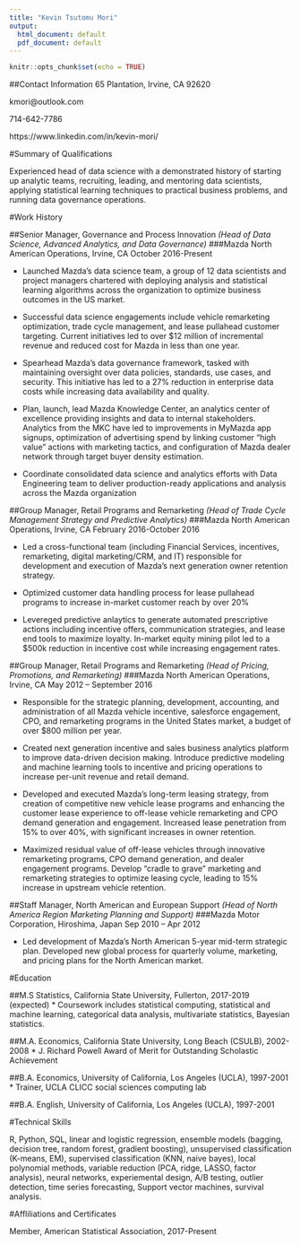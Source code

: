 ```yaml
---
title: "Kevin Tsutomu Mori"
output:
  html_document: default
  pdf_document: default
---
```


```r
knitr::opts_chunk$set(echo = TRUE)
```
##Contact Information
65 Plantation, Irvine, CA 92620

kmori@outlook.com

714-642-7786

https://www.linkedin.com/in/kevin-mori/

#Summary of Qualifications

Experienced head of data science with a demonstrated history of starting up analytic teams, recruiting, leading, and mentoring data scientists, applying statistical learning techniques to practical business problems, and running data governance operations.

#Work History

##Senior Manager, Governance and Process Innovation *(Head of Data Science, Advanced Analytics, and Data Governance)*
###Mazda North American Operations, Irvine, CA October 2016-Present

* Launched Mazda's data science team, a group of 12 data scientists and project managers chartered with deploying analysis and statistical learning algorithms across the organization to optimize business outcomes in the US market.

* Successful data science engagements include vehicle remarketing optimization, trade cycle management, and lease pullahead customer targeting.  Current initiatives led to over $12 million of incremental revenue and reduced cost for Mazda in less than one year.

* Spearhead Mazda's data governance framework, tasked with maintaining oversight over data policies, standards, use cases, and security.  This initiative has led to a 27% reduction in enterprise data costs while increasing data availability and quality. 

* Plan, launch, lead Mazda Knowledge Center, an analytics center of excellence providing insights and data to internal stakeholders.  Analytics from the MKC have led to improvements in MyMazda app signups, optimization of advertising spend by linking customer "high value" actions with marketing tactics, and configuration of Mazda dealer network through target buyer density estimation.

* Coordinate consolidated data science and analytics efforts with Data Engineering team to deliver production-ready applications and analysis across the Mazda organization

##Group Manager, Retail Programs and Remarketing *(Head of Trade Cycle Management Strategy and Predictive Analytics)*
###Mazda North American Operations, Irvine, CA February 2016-October 2016

* Led a cross-functional team (including Financial Services, incentives, remarketing, digital marketing/CRM, and IT) responsible for development and execution of Mazda's next generation owner retention strategy.

* Optimized customer data handling process for lease pullahead programs to increase in-market customer reach by over 20% 

* Levereged predictive anlaytics to generate automated prescriptive actions including incentive offers, communication strategies, and lease end tools to maximize loyalty.  In-market equity mining pilot led to a $500k reduction in incentive cost while increasing engagement rates.

##Group Manager, Retail Programs and Remarketing *(Head of Pricing, Promotions, and Remarketing)*
###Mazda North American Operations, Irvine, CA May 2012 – September 2016

* Responsible for the strategic planning, development, accounting, and administration of all Mazda vehicle incentive, salesforce engagement, CPO, and remarketing programs in the United States market, a budget of over $800 million per year.

* Created next generation incentive and sales business analytics platform to improve data-driven decision making. Introduce predictive modeling and machine learning tools to incentive and pricing operations to increase per-unit revenue and retail demand.

* Developed and executed Mazda's long-term leasing strategy, from creation of competitive new vehicle lease programs and enhancing the customer lease experience to off-lease vehicle remarketing and CPO demand generation and engagement.  Increased lease penetration from 15% to over 40%, with significant increases in owner retention.

* Maximized residual value of off-lease vehicles through innovative remarketing programs, CPO demand generation, and dealer engagement programs. Develop “cradle to grave” marketing and remarketing strategies to optimize leasing cycle, leading to 15% increase in upstream vehicle retention.

##Staff Manager, North American and European Support *(Head of North America Region Marketing Planning and Support)*
###Mazda Motor Corporation, Hiroshima, Japan Sep 2010 – Apr 2012

* Led development of Mazda's North American 5-year mid-term strategic plan. Developed new global process for quarterly volume, marketing, and pricing plans for the North American market.

#Education

##M.S Statistics, California State University, Fullerton, 2017-2019 (expected)
* Coursework includes statistical computing, statistical and machine learning, categorical data analysis, multivariate statistics, Bayesian statistics. 

##M.A. Economics, California State University, Long Beach (CSULB), 2002-2008
* J. Richard Powell Award of Merit for Outstanding Scholastic Achievement

##B.A. Economics, University of California, Los Angeles (UCLA), 1997-2001
* Trainer, UCLA CLICC social sciences computing lab

##B.A. English, University of California, Los Angeles (UCLA), 1997-2001

#Technical Skills

R, Python, SQL, linear and logistic regression, ensemble models (bagging, decision tree, random forest, gradient boosting), unsupervised classification (K-means, EM), supervised classification (KNN, naive bayes), local polynomial methods, variable reduction (PCA, ridge, LASSO, factor analysis), neural networks, experiemental design, A/B testing, outlier detection, time series forecasting, Support vector machines, survival analysis.


#Affliliations and Certificates

Member, American Statistical Association, 2017-Present